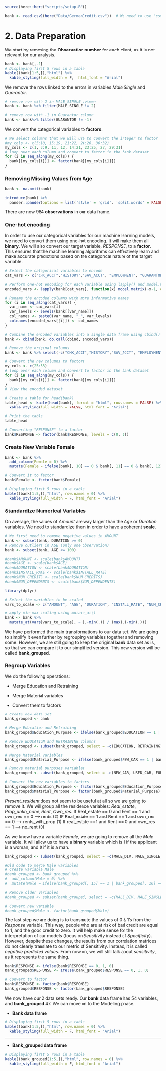 ```r
source(here::here("scripts/setup.R"))
```

```r
bank <- read.csv2(here("Data/GermanCredit.csv"))  # We need to use "csv2" because the variables are separated by semicolons
```

# 2. Data Preparation

We start by removing the **Observation number** for each client, as it is not relevant for our analysis.

```r
bank <- bank[,-1]
# Displaying first 5 rows in a table
kable((bank[1:5,]),"html") %>%
  kable_styling(full_width = F,  html_font = "Arial")
```

We remove the rows linked to the errors in variables *Male Single* and *Guarantor*.

```r
# remove row with 2 in MALE_SINGLE column
bank <- bank %>% filter(MALE_SINGLE != 2)

# remove row with -1 in Guarantor column
bank <- bank%>% filter(GUARANTOR != -1)
```

We convert the categorical variables to **factors**.

```r
# We select columns that we will use to convert the integer to factor
#my_cols <- c(5:10, 15:19, 21:22, 24:26, 30:32)
my_cols <- c(1, 3:9, 11, 12, 14:21, 23:25, 27, 29:31)
# loop over each column and convert to factor in the bank dataset
for (i in seq_along(my_cols)) {
  bank[[my_cols[i]]] <- factor(bank[[my_cols[i]]])
}
```

### Removing Missing Values from Age

```r
bank <- na.omit(bank)

introduce(bank) %>% 
  pander::pander(options = list('style' = 'grid', 'split.words' = FALSE, 'split.cells' = TRUE))

```

There are now 984 **observations** in our data frame.

### One-hot encoding

In order to use our categorical variables for our machine learning models, we need to convert them using one-hot encoding. It will make them all **binary**. We will also convert our target variable, *RESPONSE*, to a **factor**. This ensures that the machine learning algorithms can effectively learn and make accurate predictions based on the categorical nature of the target variable.

```r
# Select the categorical variables to encode
cat_vars <- c("CHK_ACCT","HISTORY","SAV_ACCT", "EMPLOYMENT", "GUARANTOR", "PRESENT_RESIDENT", "JOB")

# Perform one-hot encoding for each variable using lapply() and model.matrix()
encoded_vars <- lapply(bank[cat_vars], function(x) model.matrix(~x-1, data = bank))

# Rename the encoded columns with more informative names
for (i in seq_along(cat_vars)) {
  var_name <- cat_vars[i]
  var_levels <- levels(bank[[var_name]])
  col_names <- paste0(var_name, "_", var_levels)
  colnames(encoded_vars[[i]]) <- col_names
}

# Combine the encoded variables into a single data frame using cbind()
bank <- cbind(bank, do.call(cbind, encoded_vars))

# Remove the original columns
bank <- bank %>% select(-c("CHK_ACCT","HISTORY","SAV_ACCT", "EMPLOYMENT", "GUARANTOR", "PRESENT_RESIDENT","JOB"))

# Convert the new columns to factors
my_cols <- c(25:53)
# loop over each column and convert to factor in the bank dataset
for (i in seq_along(my_cols)) {
  bank[[my_cols[i]]] <- factor(bank[[my_cols[i]]])
}
# View the encoded dataset

# Create a table for head(bank)
table_head <- kable(head(bank), format = "html", row.names = FALSE) %>%
  kable_styling(full_width = FALSE, html_font = "Arial")

# Print the table
table_head

# Converting "RESPONSE" to a factor 
bank$RESPONSE <- factor(bank$RESPONSE, levels = c(0, 1))

```

### Create New Variable Female

```r
bank <- bank %>%
  add_column(Female = 0) %>%
  mutate(Female = ifelse(bank[, 10] == 0 & bank[, 11] == 0 & bank[, 12] == 0, 1, 0))

# Convert it to factor
bank$Female <- factor(bank$Female)

# Displaying first 5 rows in a table
kable((bank[1:5,]),"html", row.names = 0) %>%
  kable_styling(full_width = F, html_font = "Arial")
```

### Standardize Numerical Variables

On average, the values of *Amount* are way larger than the *Age* or *Duration* variables. We need to standardize them in order to have a coherent **scale**.

```r
# We first need to remove negative values in AMOUNT
bank <- subset(bank, DURATION >= 0)
# Remove outliers in AGE (only one observation)
bank <- subset(bank, AGE <= 100)
```

```r
#bank$AMOUNT <- scale(bank$AMOUNT)
#bank$AGE <- scale(bank$AGE)
#bank$DURATION <- scale(bank$DURATION)
#bank$INSTALL_RATE <- scale(bank$INSTALL_RATE)
#bank$NUM_CREDITS <- scale(bank$NUM_CREDITS)
#bank$NUM_DEPENDENTS <- scale(bank$NUM_DEPENDENTS)
```

```r
library(dplyr)

# Select the variables to be scaled
vars_to_scale <- c("AMOUNT", "AGE", "DURATION", "INSTALL_RATE", "NUM_CREDITS", "NUM_DEPENDENTS")

# Apply min-max scaling using mutate_at()
bank <- bank %>%
  mutate_at(vars(vars_to_scale), ~ (.-min(.)) / (max(.)-min(.)))
```

We have performed the main transformations to our data set. We are going to simplify it even further by regrouping variables together and removing some. However, we are still going to keep the original **bank** data set as is, so that we can compare it to our simplified version. This new version will be called **bank_grouped**.

### Regroup Variables

We do the following operations:

-   Merge Education and Retraining

-   Merge Material variables

-   Convert them to factors

```r
# Create new data set
bank_grouped <- bank

# Merge Education and Retraining
bank_grouped$Education_Purpose <- ifelse(bank_grouped$EDUCATION == 1 | bank_grouped$RETRAINING == 1, 1, 0)

# Remove EDUCATION and RETRAINING columns
bank_grouped <- subset(bank_grouped, select = -c(EDUCATION, RETRAINING))

# Merge Material variables 
bank_grouped$Material_Purpose <- ifelse(bank_grouped$NEW_CAR == 1 | bank_grouped$USED_CAR == 1 | bank_grouped$FURNITURE== 1 | bank_grouped$RADIO.TV == 1, 1, 0)

# Remove material purposes variables
bank_grouped <- subset(bank_grouped, select = -c(NEW_CAR, USED_CAR, FURNITURE, RADIO.TV)) 

# Convert the new variables to factors
bank_grouped$Education_Purpose <- factor(bank_grouped$Education_Purpose)
bank_grouped$Material_Purpose <- factor(bank_grouped$Material_Purpose)
```

*Present_resident* does not seem to be useful at all so we are going to remove it. We will group all the residence variables: *Real_estate*, *Prop_unkn_none*, *Rent*, *Own_res*. If Real_estate == 0 and Rent == 1 and own_res == 0 \--\> rents (2) IF Real_estate == 1 and Rent == 1 and own_res == 0 \--\> rents_with_prop (1) If real_estate ==1 and Rent == 0 and own_res == 1 \--\> no_rent (0)

As we know have a variable *Female*, we are going to remove all the *Male* variable. It will allow us to have a **binary** variable which is 1 if the applicant is a woman, and 0 if it is a man.

```r
bank_grouped <- subset(bank_grouped, select = -c(MALE_DIV, MALE_SINGLE, MALE_MAR_or_WID))  
```

```r
#Old code to merge Male variables
# Create Variable Male
#bank_grouped <- bank_grouped %>%
#  add_column(Male = 0) %>%
#  mutate(Male = ifelse(bank_grouped[, 15] == 1 | bank_grouped[, 16] == 1 | bank_grouped[, 17] == 1, #1, 0))

# Remove older variables
#bank_grouped <- subset(bank_grouped, select = -c(MALE_DIV, MALE_SINGLE, MALE_MAR_or_WID))

# Convert new variable
#bank_grouped$Male <- factor(bank_grouped$Male)
```

The last step we are doing is to transmute the values of 0 & 1's from the *Response* variable. This way, people who are at risk of bad credit are equal to 1, and the good credit to zero. It will help make sense for the interpretation of our models (focus on *Sensitivity* instead of *Specificity*). However, despite these changes, the results from our correlation matrices do not clearly translate to our metric of Sensitivity. Instead, it is called *negative predicted values*. From now on, we will still talk about *sensitivity*, as it represents the same thing.

```r
bank$RESPONSE <- ifelse(bank$RESPONSE == 0, 1, 0)
bank_grouped$RESPONSE <- ifelse(bank_grouped$RESPONSE == 0, 1, 0)

# Convert to factor
bank$RESPONSE <- factor(bank$RESPONSE)
bank_grouped$RESPONSE <- factor(bank_grouped$RESPONSE)
```

We now have our 2 data sets ready. Our **bank** data frame has 54 variables, and **bank_grouped** 47. We can move on to the Modeling phase.

-   **Bank data frame**

```r
# Displaying first 5 rows in a table
kable((bank[1:5,]),"html", row.names = 0) %>%
  kable_styling(full_width = F, html_font = "Arial")

```

------------------------------------------------------------------------

-   **Bank_grouped data frame**

```r
# Displaying first 5 rows in a table
kable((bank_grouped[1:5,]),"html", row.names = 0) %>%
  kable_styling(full_width = F, html_font = "Arial")

```
